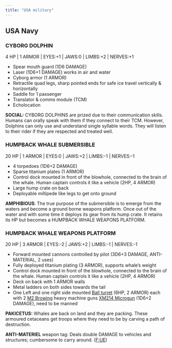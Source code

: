 ```yaml
---
title: "USA military"
---
```


## USA Navy

### CYBORG DOLPHIN {#cyborg_dolphin}

4 HP | 1 ARMOR | EYES:+1 | JAWS:0 | LIMBS:+2 | NERVES:+1

-   Spear mouth guard (1D6 DAMAGE)
-   Laser (1D6+1 DAMAGE) works in air and water
-   Cyborg armor (1 ARMOR)
-   Retractile quad legs, sharp pointed ends for safe ice travel vertically & horizontally
-   Saddle for 1 passenger
-   Translator & comms module (TCM)
-   Echolocation

**SOCIAL:** CYBORG DOLPHINS are prized due to their communication skills. Humans can orally speak with them if they connect to their TCM. However, Dolphins can only use and understand single syllable words. They will listen to their rider if they are respected and treated well.

### HUMPBACK WHALE SUBMERSIBLE {#humpback_sub}

20 HP | 1 ARMOR | EYES:0 | JAWS:+2 | LIMBS:-1 | NERVES:-1

-   4 torpedoes (1D6+2 DAMAGE)
-   Sparse titanium plates (1 ARMOR)
-   Control dock mounted in front of the blowhole, connected to the brain of the whale. Human captain controls it like a vehicle (2HP, 4 ARMOR)
-   Large hump crate on back
-   Deployable millipede like legs to get onto ground

**AMPHIBIOUS**: The true purpose of the submersible is to emerge from the waters and become a ground borne weapons platform. Once out of the water and with some time it deploys its gear from its hump crate. It retains its HP but becomes a HUMPBACK WHALE WEAPONS PLATFORM.

### HUMPBACK WHALE WEAPONS PLATFORM {#humpback_plat}

20 HP | 3 ARMOR | EYES:-2 | JAWS:+2 | LIMBS:-1 | NERVES:-1

-   Forward mounted cannons controlled by pilot (3D6+3 DAMAGE, ANTI-MATERIAL, 2 uses)
-   Fully deployed titanium plating (3 ARMOR), supports whale's weight
-   Control dock mounted in front of the blowhole, connected to the brain of the whale. Human captain controls it like a vehicle (2HP, 4 ARMOR)
-   Deck on back with 1 ARMOR walls
-   Metal ladders on both sides towards the tail
-   One Left and one right side mounted [Ball turret](https://en.wikipedia.org/wiki/Ball_turret) (6HP, 2 ARMOR) each with 2 [M2 Browing](https://en.wikipedia.org/wiki/M2_Browning) heavy machine guns [XM214 Microgun](https://en.wikipedia.org/wiki/XM214_Microgun) (1D6+2 DAMAGE), need to be manned

**PAKICETUS:** Whales are back on land and they are packing. These armoured cetaceans get troops where they need to be by carving a path of destruction.

__ANTI-MATERIEL__ weapon tag: Deals double DAMAGE to vehicles and structures; cumbersome to carry around. ([F:UE](https://claymorerpgs.itch.io/fist))